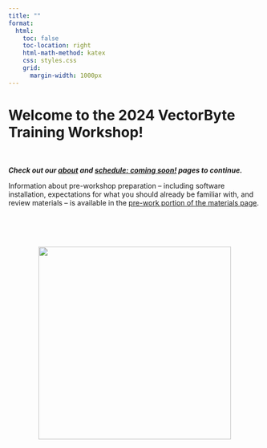 ```yaml
---
title: ""
format:
  html:
    toc: false
    toc-location: right
    html-math-method: katex
    css: styles.css
    grid:
      margin-width: 1000px
---
```


# Welcome to the 2024 VectorByte  Training Workshop!

<br> 

***Check out our [about](about.qmd) and [schedule: coming soon!]() pages to continue.***

Information about pre-workshop preparation -- including software installation, expectations for what you should already be familiar with, and review materials -- is available in the [pre-work portion of the materials page](materials.html#pre-work-and-set-up).



<br> 
<br> <br>

<center>![](graphics/VectorByte-logo_lg.png){width="4in"}</center>

